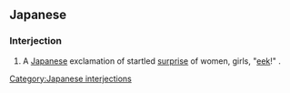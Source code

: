 ==Japanese==

===Interjection===

#A [[Japanese]] exclamation of startled [[surprise]] of women, girls, "[[eek]]!" .

[[Category:Japanese interjections]]